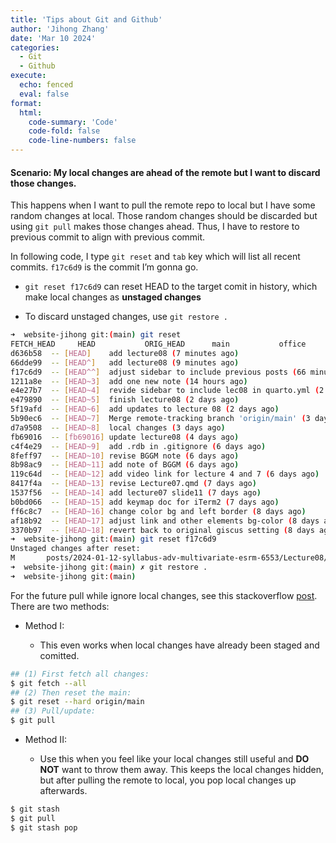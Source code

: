 ```yaml
---
title: 'Tips about Git and Github'
author: 'Jihong Zhang'
date: 'Mar 10 2024'
categories:
  - Git
  - Github
execute: 
  echo: fenced
  eval: false
format: 
  html: 
    code-summary: 'Code'
    code-fold: false
    code-line-numbers: false
---
```


#### Scenario: My local changes are ahead of the remote but I want to discard those changes.

This happens when I want to pull the remote repo to local but I have some random changes at local. Those random changes should be discarded but using `git pull` makes those changes ahead. Thus, I have to restore to previous commit to align with previous commit.

In following code, I type `git reset` and `tab` key which will list all recent commits. `f17c6d9` is the commit I'm gonna go.

-   `git reset f17c6d9` can reset HEAD to the target comit in history, which make local changes as **unstaged changes**

-   To discard unstaged changes, use `git restore .`

```.bash
➜  website-jihong git:(main) git reset            
FETCH_HEAD     HEAD           ORIG_HEAD      main           office         origin/main    origin/office
d636b58  -- [HEAD]    add lecture08 (7 minutes ago)
66dde99  -- [HEAD^]   add lecture08 (9 minutes ago)
f17c6d9  -- [HEAD^^]  adjust sidebar to include previous posts (66 minutes ago)
1211a8e  -- [HEAD~3]  add one new note (14 hours ago)
e4e27b7  -- [HEAD~4]  revide sidebar to include lec08 in quarto.yml (2 days ago)
e479890  -- [HEAD~5]  finish lecture08 (2 days ago)
5f19afd  -- [HEAD~6]  add updates to lecture 08 (2 days ago)
5b90ec6  -- [HEAD~7]  Merge remote-tracking branch 'origin/main' (3 days ago)
d7a9508  -- [HEAD~8]  local changes (3 days ago)
fb69016  -- [fb69016] update lecture08 (4 days ago)
c4f4e29  -- [HEAD~9]  add .rdb in .gitignore (6 days ago)
8feff97  -- [HEAD~10] revise BGGM note (6 days ago)
8b98ac9  -- [HEAD~11] add note of BGGM (6 days ago)
119c64d  -- [HEAD~12] add video link for lecture 4 and 7 (6 days ago)
8417f4a  -- [HEAD~13] revise Lecture07.qmd (7 days ago)
1537f56  -- [HEAD~14] add lecture07 slide11 (7 days ago)
b0bd066  -- [HEAD~15] add keymap doc for iTerm2 (7 days ago)
ff6c8c7  -- [HEAD~16] change color bg and left border (8 days ago)
af18b92  -- [HEAD~17] adjust link and other elements bg-color (8 days ago)
3370b97  -- [HEAD~18] revert back to original giscus setting (8 days ago)
➜  website-jihong git:(main) git reset f17c6d9
Unstaged changes after reset:
M       posts/2024-01-12-syllabus-adv-multivariate-esrm-6553/Lecture08/Lecture08.qmd
➜  website-jihong git:(main) ✗ git restore .    
➜  website-jihong git:(main) 
```

For the future pull while ignore local changes, see this stackoverflow [post](https://stackoverflow.com/questions/4157189/how-to-git-pull-while-ignoring-local-changes). There are two methods:

-   Method I:

    -   This even works when local changes have already been staged and comitted.

```.bash
## (1) First fetch all changes:
$ git fetch --all
## (2) Then reset the main:
$ git reset --hard origin/main
## (3) Pull/update:
$ git pull
```

-   Method II:

    -   Use this when you feel like your local changes still useful and **DO NOT** want to throw them away. This keeps the local changes hidden, but after pulling the remote to local, you pop local changes up afterwards.

```.bash
$ git stash
$ git pull
$ git stash pop
```
